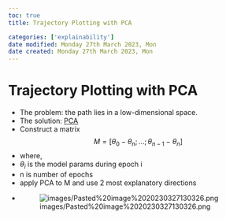 ```yaml
---
toc: true
title: Trajectory Plotting with PCA

categories: ['explainability']
date modified: Monday 27th March 2023, Mon
date created: Monday 27th March 2023, Mon
---
```


# Trajectory Plotting with PCA


- The problem: the path lies in a low-dimensional space.
- The solution: [PCA](PCA.qmd)
- Construct a matrix $$
M = [\theta_{0}- \theta_{n};...;\theta_{n-1}-\theta_{n}]
$$
- where,
- $\theta_{i}$ is the model params during epoch i
- n is number of epochs
- apply PCA to M and use 2 most explanatory directions
- ![images/Pasted%20image%2020230327130326.png](images/Pasted%20image%2020230327130326.png)



